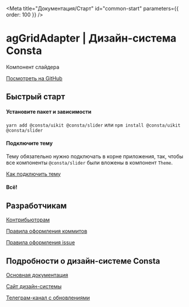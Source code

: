 
<Meta
  title="Документация/Старт"
  id="common-start"
  parameters={{ order: 100 }}
/>

# agGridAdapter | Дизайн-система Consta

Компонент слайдера

[Посмотреть на GitHub](https://github.com/consta-design-system/slider)

## Быстрый старт

#### Установите пакет и зависимости

`yarn add @consta/uikit @consta/slider` или `npm install @consta/uikit @consta/slider`

#### Подключите тему

Тему обязательно нужно подключать в корне приложения, так, чтобы все компоненты `@consta/slider` были вложены в компонент `Theme`.

[Как подключить тему](http://uikit.consta.design/?path=/docs/thematization-how-to-connect-theme--page)

#### Всë!

## Разработчикам

[Контрибьюторам](http://uikit.consta.design/?path=/docs/common-develop-contributors--page)

[Правила оформления коммитов](http://uikit.consta.design/?path=/docs/common-develop-commits-style--page)

[Правила оформления issue](http://uikit.consta.design/?path=/docs/common-develop-issues--page)

## Подробности о дизайн-системе Consta

[Основная документация](http://uikit.consta.design/?path=/docs/common-about--page)

[Сайт дизайн-системы](https://consta.design/)

[Телеграм-канал с обновлениями](https://t.me/consta_ui_releases)
